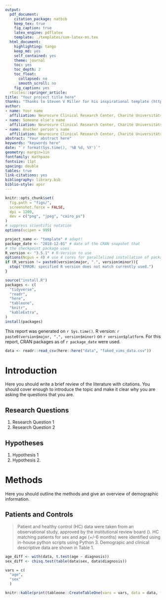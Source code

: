 ```yaml
---
output:
  pdf_document:
    citation_package: natbib
    keep_tex: true
    fig_caption: true
    latex_engine: pdflatex
    template: ./templates/svm-latex-ms.tex
  html_document:
    highlighting: tango
    keep_md: yes
    self_contained: yes
    theme: journal
    toc: yes
    toc_depth: 2
    toc_float:
      collapsed: no
      smooth_scroll: no
    fig_caption: yes
  rticles::springer_article:
title: "Your project title here"
thanks: "Thanks to Steven V Miller for his inspirational template (https://github.com/svmiller/svm-r-markdown-templates)"
author:
- name: Your name
  affiliation: Neurocure Clinical Research Center, Charité Universitätsmedizin Berlin
- name: Someone else's name
  affiliation: Neurocure Clinical Research Center, Charité Universitätsmedizin Berlin
- name: Another person's name
  affiliation: Neurocure Clinical Research Center, Charité Universitätsmedizin Berlin
abstract: "Your abstract here"
keywords: "keywords here"
date: "`r format(Sys.time(), '%B %d, %Y')`"
geometry: margin=1in
fontfamily: mathpazo
fontsize: 11pt
spacing: double
tables: true
link-citations: yes
bibliography: library.bib
biblio-style: apsr
---
```


```r
knitr::opts_chunk$set(
  fig.path = "figs/",
  screenshot.force = FALSE,
  dpi = 1200,
  dev = c("png", "jpeg", "cairo_ps")
)
# suppress scientific notation
options(scipen = 999)
```
```r
project_name <- "template" # adapt!
package_date <- "2018-12-01" # date of the CRAN snapshot that
# the checkpoint package uses
R_version <- "3.5.1" # R-Version to use
options(Ncpus = 4) # use 4 cores for parallelized installation of packages
if (R_version != paste0(version$major, ".", version$minor)){
  stop("ERROR: specified R version does not match currently used.")
}
```
```r
source("install.R")
packages <- c(
  "tidyverse",
  "readr",
  "here",
  "tableone",
  "knitr",
  "kableExtra",
)
install(packages)
```

This report was generated on `r Sys.time()`. R version: `r paste0(version$major, ".", version$minor)` on `r version$platform`. For this report, CRAN packages as of `r package_date` were used.


```r
data <- readr::read_csv(here::here("data", "faked_vims_data.csv"))
```

# Introduction

Here you should write a brief review of the literature with citations. You should cover enough to introduce the topic and make it clear why you are asking the questions that you are.

## Research Questions
1. Research Question 1
2. Research Question 2

## Hypotheses
1. Hypothesis 1
2. Hypothesis 2.

# Methods
Here you should outline the methods and give an overview of demographic information.

## Patients and Controls
>Patient and healthy control (HC) data were taken from an observational study, approved by the institutional review board (). HC matching patients for sex and age (+/-6 months) were identified using in-house python scripts using Python 3. Demograpic and clinical descriptive data are shown in Table 1.

```r
age_diff <- with(data, t.test(age ~ diagnosis))
sex_diff <- chisq.test(table(data$sex, data$diagnosis))

vars = c(
  "age",
  "sex"
  )

knitr::kable(print(tableone::CreateTableOne(vars = vars, data = data, factorVars = "sex", strata = "diagnosis"), nonnormal = TRUE))
```

